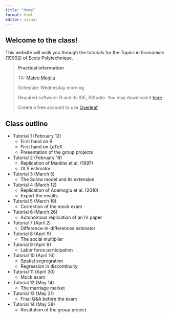 ```yaml
---
title: "Home"
format: html
editor: visual
---
```


## Welcome to the class!

This website will walk you through the tutorials for the *Topics in Economics* (1S002) of Ecole Polytechnique.

> **Practical information**
>
> TA: [Mateo Moglia](https://www.mateomoglia.github.io)
>
> Schedule: Wednesday morning
>
> Required software: R and its IDE, RStudio. You may download it [here](https://posit.co/download/rstudio-desktop/)
>
> Create a free account to use [Overleaf](https://www.overleaf.com)

## Class outline

-   Tutorial 1 (February 12)
    -   First hand on R
    -   First hand on LaTeX
    -   Presentation of the group projects
-   Tutorial 2 (February 19)
    -   Replication of Mankiw et al. (1997)
    -   OLS estimator
-   Tutorial 3 (March 5)
    -   The Solow model and its extension
-   Tutorial 4 (March 12)
    -   Replication of Acemoglu et al. (2010)
    -   Export the results
-   Tutorial 5 (March 19)
    -   Correction of the mock exam
-   Tutorial 6 (March 26)
    -   Autonomous replication of an IV paper
-   Tutorial 7 (April 2)
    -   Difference-in-differences estimator
-   Tutorial 8 (April 9)
    -   The social multiplier
-   Tutorial 9 (April 9)
    -   Labor force participation
-   Tutorial 10 (April 16)
    -   Spatial segregration
    -   Regression in discontinuity
-   Tutorial 11 (April 30)
    -   Mock exam
-   Tutorial 12 (May 14)
    -   The marriage market
-   Tutorial 13 (May 21)
    -   Final Q&A before the exam
-   Tutorial 14 (May 28)
    -   Restitution of the group project
